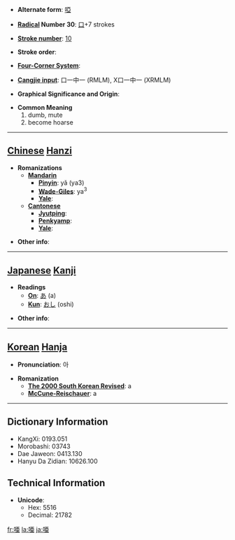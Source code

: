 * '''Alternate form''': [[啞]]

* '''[[Wiktionary:Chinese radical index| Radical]] Number 30''': [[Wiktionary:Chinese radical index 口|口]]+7 strokes

* '''[[Wiktionary:Chinese total strokes index|Stroke number]]''': [[Wiktionary:Chinese total strokes index 10|10]]

* '''Stroke order''': 

* '''[[Wiktionary:Chinese four corner index|Four-Corner System]]''': 

* '''[[Wiktionary:Chinese Cangjie index|Cangjie input]]''': 口一中一 (RMLM), X口一中一 (XRMLM)

* '''Graphical Significance and Origin''': 

* '''Common Meaning'''
*#dumb, mute
*# become hoarse


----

== [[Chinese]] [[Hanzi]] ==

* '''Romanizations'''
** '''[[Mandarin]]'''
*** '''[[Pinyin]]''': yǎ (ya3)
*** '''[[Wade-Giles]]''': ya<sup>3</sup>
*** '''[[Yale]]''': 
** '''[[Cantonese]]'''
*** '''[[Jyutping]]''':
*** '''[[Penkyamp]]''': 
*** '''[[Yale]]''': 

* '''Other info''': 

----

== [[Japanese]] [[Kanji]] ==

* '''Readings'''
** '''[[On]]''': [[あ]] (a)
** '''[[Kun]]''': [[おし]] (oshi)

* '''Other info''':  

----

== [[Korean]] [[Hanja]] ==

* '''Pronunciation''': 아

* '''Romanization'''
** '''[[The 2000 South Korean Revised Romanization|The 2000 South Korean Revised]]''': a
** '''[[McCune-Reischauer]]''': a

----

== Dictionary Information ==

* KangXi: 0193.051
* Morobashi: 03743
* Dae Jaweon: 0413.130
* Hanyu Da Zidian: 10626.100

== Technical Information ==

* '''Unicode''':
** Hex: 5516
** Decimal: 21782

[[fr:唖]]
[[la:唖]]
[[ja:唖]]
